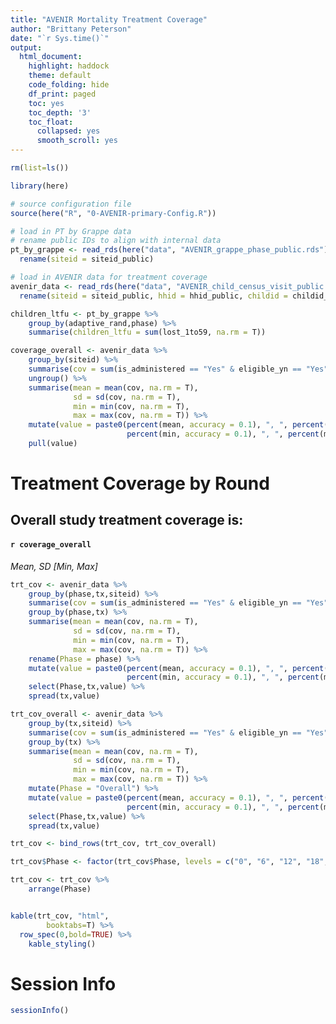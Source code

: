 ```yaml
---
title: "AVENIR Mortality Treatment Coverage"
author: "Brittany Peterson"
date: "`r Sys.time()`"
output: 
  html_document:
    highlight: haddock
    theme: default
    code_folding: hide
    df_print: paged
    toc: yes
    toc_depth: '3'
    toc_float:
      collapsed: yes
      smooth_scroll: yes
---
```


```r
rm(list=ls())

library(here)

# source configuration file
source(here("R", "0-AVENIR-primary-Config.R"))

# load in PT by Grappe data
# rename public IDs to align with internal data
pt_by_grappe <- read_rds(here("data", "AVENIR_grappe_phase_public.rds")) %>%
  rename(siteid = siteid_public)

# load in AVENIR data for treatment coverage
avenir_data <- read_rds(here("data", "AVENIR_child_census_visit_public.rds")) %>%
  rename(siteid = siteid_public, hhid = hhid_public, childid = childid_public)


```     

```r

children_ltfu <- pt_by_grappe %>%
    group_by(adaptive_rand,phase) %>%
    summarise(children_ltfu = sum(lost_1to59, na.rm = T))

coverage_overall <- avenir_data %>%
    group_by(siteid) %>%
    summarise(cov = sum(is_administered == "Yes" & eligible_yn == "Yes", na.rm = T)/sum(eligible_yn == "Yes", na.rm = T)) %>%
    ungroup() %>%
    summarise(mean = mean(cov, na.rm = T),
              sd = sd(cov, na.rm = T),
              min = min(cov, na.rm = T),
              max = max(cov, na.rm = T)) %>%
    mutate(value = paste0(percent(mean, accuracy = 0.1), ", ", percent(sd, accuracy = 0.1), " [", 
                          percent(min, accuracy = 0.1), ", ", percent(max, accuracy = 0.1), "]")) %>%
    pull(value)


```     

# Treatment Coverage by Round   

## Overall study treatment coverage is:   
#### `r coverage_overall`

*Mean, SD [Min, Max]*
```r

trt_cov <- avenir_data %>%
    group_by(phase,tx,siteid) %>%
    summarise(cov = sum(is_administered == "Yes" & eligible_yn == "Yes", na.rm = T)/sum(eligible_yn == "Yes", na.rm = T)) %>%
    group_by(phase,tx) %>%
    summarise(mean = mean(cov, na.rm = T),
              sd = sd(cov, na.rm = T),
              min = min(cov, na.rm = T),
              max = max(cov, na.rm = T)) %>%
    rename(Phase = phase) %>%
    mutate(value = paste0(percent(mean, accuracy = 0.1), ", ", percent(sd, accuracy = 0.1), " [", 
                          percent(min, accuracy = 0.1), ", ", percent(max, accuracy = 0.1), "]")) %>%
    select(Phase,tx,value) %>%
    spread(tx,value)

trt_cov_overall <- avenir_data %>%
    group_by(tx,siteid) %>%
    summarise(cov = sum(is_administered == "Yes" & eligible_yn == "Yes", na.rm = T)/sum(eligible_yn == "Yes", na.rm = T)) %>%
    group_by(tx) %>%
    summarise(mean = mean(cov, na.rm = T),
              sd = sd(cov, na.rm = T),
              min = min(cov, na.rm = T),
              max = max(cov, na.rm = T)) %>%
    mutate(Phase = "Overall") %>%
    mutate(value = paste0(percent(mean, accuracy = 0.1), ", ", percent(sd, accuracy = 0.1), " [", 
                          percent(min, accuracy = 0.1), ", ", percent(max, accuracy = 0.1), "]")) %>%
    select(Phase,tx,value) %>%
    spread(tx,value)

trt_cov <- bind_rows(trt_cov, trt_cov_overall)

trt_cov$Phase <- factor(trt_cov$Phase, levels = c("0", "6", "12", "18", "24", "Overall"))

trt_cov <- trt_cov %>%
    arrange(Phase)


kable(trt_cov, "html",
        booktabs=T) %>%
  row_spec(0,bold=TRUE) %>%
    kable_styling()

```    

# Session Info
```r
sessionInfo()
```
